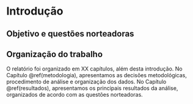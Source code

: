 # Introdução {#introducao}


## Objetivo e questões norteadoras

## Organização do trabalho

O relatório foi organizado em XX capítulos, além desta introdução. No Capítulo \@ref(metodologia), apresentamos as decisões metodológicas, procedimento de análise e organização dos dados. No Capítulo \@ref(resultados), apresentamos os principais resultados da análise, organizados de acordo com as questões norteadoras.
